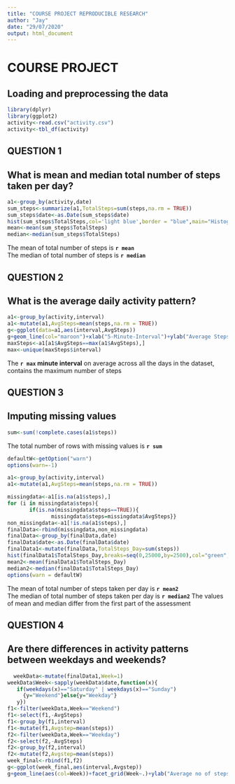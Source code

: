 ```yaml
---
title: "COURSE PROJECT REPRODUCIBLE RESEARCH"
author: "Jay"
date: "29/07/2020"
output: html_document
---
```


# COURSE PROJECT


## Loading and preprocessing the data
```r
library(dplyr)
library(ggplot2)
activity<-read.csv("activity.csv")
activity<-tbl_df(activity)
```
## QUESTION 1

## What is mean and median total number of steps taken per day?

```r
a1<-group_by(activity,date)
sum_steps<-summarize(a1,TotalSteps=sum(steps,na.rm = TRUE))
sum_steps$date<-as.Date(sum_steps$date)
hist(sum_steps$TotalSteps,col='light blue',border = "blue",main="Histogram of Total Steps PER Day",xlab="Steps per Day",breaks=seq(0,25000,by=2500))
mean<-mean(sum_steps$TotalSteps)
median<-median(sum_steps$TotalSteps)

```

The mean of total number of steps is **`r mean`**     
The median of total number of steps is **`r median`**      

## QUESTION 2

## What is the average daily activity pattern?

```r
a1<-group_by(activity,interval)
a1<-mutate(a1,AvgSteps=mean(steps,na.rm = TRUE))
g<-ggplot(data=a1,aes(interval,AvgSteps))
g+geom_line(col="maroon")+xlab("5-Minute-Interval")+ylab("Average Steps")+ggtitle("Average Steps PER Interval Across All Days")
maxSteps<-a1[a1$AvgSteps==max(a1$AvgSteps),]
max<-unique(maxSteps$interval)
```

The **`r max` minute interval** on average across all the days in the dataset, contains the maximum number of steps      

## QUESTION 3
## Imputing missing values


```r
sum<-sum(!complete.cases(a1$steps))
```
The total number of rows with missing values is **`r sum`**

```r
defaultW<-getOption("warn")
options(warn=-1)

a1<-group_by(activity,interval)
a1<-mutate(a1,AvgSteps=mean(steps,na.rm = TRUE))

missingdata<-a1[is.na(a1$steps),]
for (i in missingdata$steps){
       if(is.na(missingdata$steps==TRUE)){
              missingdata$steps=missingdata$AvgSteps}}
non_missingdata<-a1[!is.na(a1$steps),]
finalData<-rbind(missingdata,non_missingdata)
finalData<-group_by(finalData,date)
finalData$date<-as.Date(finalData$date)
finalData1<-mutate(finalData,TotalSteps_Day=sum(steps))
hist(finalData1$TotalSteps_Day,breaks=seq(0,25000,by=2500),col="green",border = "dark blue",main="Total number of steps taken each day",xlab="Total Steps per Day")
mean2<-mean(finalData1$TotalSteps_Day)
median2<-median(finalData1$TotalSteps_Day)
options(warn = defaultW)
```

The mean of total number of steps taken per day is **`r mean2`**    
The median of total number of steps taken per day is **`r median2`**
The values of mean and median differ from the first part of the assessment

## QUESTION 4

## Are there differences in activity patterns between weekdays and weekends?

```r
  weekData<-mutate(finalData1,Week=1)
weekData$Week<-sapply(weekData$date,function(x){
   if(weekdays(x)=="Saturday" | weekdays(x)=="Sunday")
     {y="Weekend"}else{y="Weekday"}
   y})
f1<-filter(weekData,Week=="Weekend")
f1<-select(f1,-AvgSteps)
f1<-group_by(f1,interval)
f1<-mutate(f1,Avgstep=mean(steps))
f2<-filter(weekData,Week=="Weekday")
f2<-select(f2,-AvgSteps)
f2<-group_by(f2,interval)
f2<-mutate(f2,Avgstep=mean(steps))
week_final<-rbind(f1,f2)
g<-ggplot(week_final,aes(interval,Avgstep))
g+geom_line(aes(col=Week))+facet_grid(Week~.)+ylab("Average no of steps")+ggtitle("Average no of steps by day type")
```
